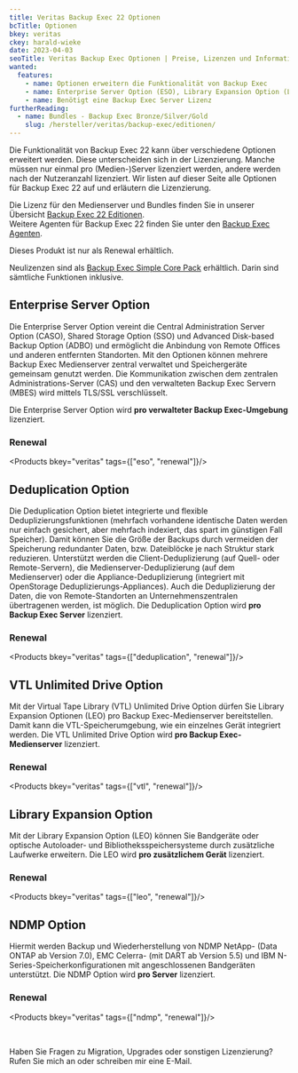 ```yaml
---
title: Veritas Backup Exec 22 Optionen
bcTitle: Optionen
bkey: veritas
ckey: harald-wieke
date: 2023-04-03
seoTitle: Veritas Backup Exec Optionen | Preise, Lizenzen und Informationen
wanted:
  features:
    - name: Optionen erweitern die Funktionalität von Backup Exec
    - name: Enterprise Server Option (ESO), Library Expansion Option (LEO), NDMP Option und VTL unlimited Drive Option,
    - name: Benötigt eine Backup Exec Server Lizenz
furtherReading:
  - name: Bundles - Backup Exec Bronze/Silver/Gold
    slug: /hersteller/veritas/backup-exec/editionen/
---
```




<Intro>

  Die Funktionalität von Backup Exec 22 kann über verschiedene Optionen erweitert werden.
  Diese unterscheiden sich in der Lizenzierung.
  Manche müssen nur einmal pro (Medien-)Server lizenziert werden, andere werden nach der Nutzeranzahl lizenziert.
  Wir listen auf dieser Seite alle Optionen für Backup Exec 22 auf und erläutern die Lizenzierung.

</Intro>

<TOC />

  Die Lizenz für den Medienserver und Bundles finden Sie in unserer Übersicht [Backup Exec 22 Editionen](/hersteller/veritas/backup-exec/). <br/>
  Weitere Agenten für Backup Exec 22 finden Sie unter den [Backup Exec Agenten](/hersteller/veritas/backup-exec/agenten/).


<Info>

Dieses Produkt ist nur als Renewal erhältlich.

Neulizenzen sind als [Backup Exec Simple Core Pack](/hersteller/veritas/backup-exec/simple-core-pack/) erhältlich. Darin sind sämtliche Funktionen inklusive.

</Info>



## Enterprise Server Option

  Die Enterprise Server Option vereint die Central Administration Server Option (CASO), Shared Storage Option (SSO) und Advanced Disk-based Backup Option (ADBO) und ermöglicht die Anbindung von Remote Offices und anderen entfernten Standorten. Mit den Optionen können mehrere Backup Exec Medienserver zentral verwaltet und Speichergeräte gemeinsam genutzt werden. Die Kommunikation zwischen dem zentralen Administrations-Server (CAS) und den verwalteten Backup Exec Servern (MBES) wird mittels TLS/SSL verschlüsselt.

  Die Enterprise Server Option wird	**pro verwalteter Backup Exec-Umgebung** lizenziert.

### Renewal

<Products bkey="veritas" tags={["eso", "renewal"]}/>


## Deduplication Option

  Die Deduplication Option bietet integrierte und flexible Deduplizierungsfunktionen (mehrfach vorhandene identische Daten werden nur einfach gesichert, aber mehrfach indexiert, das spart im günstigen Fall Speicher). Damit können Sie die Größe der Backups durch vermeiden der Speicherung redundanter Daten, bzw. Dateiblöcke je nach Struktur stark reduzieren. Unterstützt werden die Client-Deduplizierung (auf Quell- oder Remote-Servern), die Medienserver-Deduplizierung (auf dem Medienserver) oder die Appliance-Deduplizierung (integriert mit OpenStorage Deduplizierungs-Appliances). Auch die Deduplizierung der Daten, die von Remote-Standorten an Unternehmenszentralen übertragenen werden, ist möglich. Die Deduplication Option wird **pro Backup Exec Server** lizenziert.


 ### Renewal

 <Products bkey="veritas" tags={["deduplication", "renewal"]}/>


## VTL Unlimited Drive Option

  Mit der Virtual Tape Library (VTL) Unlimited Drive Option dürfen Sie Library Expansion Optionen (LEO) pro Backup Exec-Medienserver bereitstellen. Damit kann die VTL-Speicherumgebung, wie ein einzelnes Gerät integriert werden. Die VTL Unlimited Drive Option wird **pro Backup Exec-Medienserver** lizenziert.


### Renewal

<Products bkey="veritas" tags={["vtl", "renewal"]}/>


## Library Expansion Option

  Mit der Library Expansion Option (LEO) können Sie Bandgeräte oder optische Autoloader- und Bibliotheksspeichersysteme durch zusätzliche Laufwerke erweitern. Die LEO wird **pro zusätzlichem Gerät** lizenziert.


### Renewal

<Products bkey="veritas" tags={["leo", "renewal"]}/>



## NDMP Option

  Hiermit werden Backup und Wiederherstellung von NDMP NetApp- (Data ONTAP ab Version 7.0), EMC Celerra- (mit DART ab Version 5.5) und IBM N-Series-Speicherkonfigurationen mit angeschlossenen Bandgeräten unterstützt. Die NDMP Option wird **pro Server** lizenziert.


### Renewal

<Products bkey="veritas" tags={["ndmp", "renewal"]}/>

<br />

<GetInTouch theme="light">

  Haben Sie Fragen zu Migration, Upgrades oder sonstigen Lizenzierung?
  Rufen Sie mich an oder schreiben mir eine E-Mail.

</GetInTouch>
